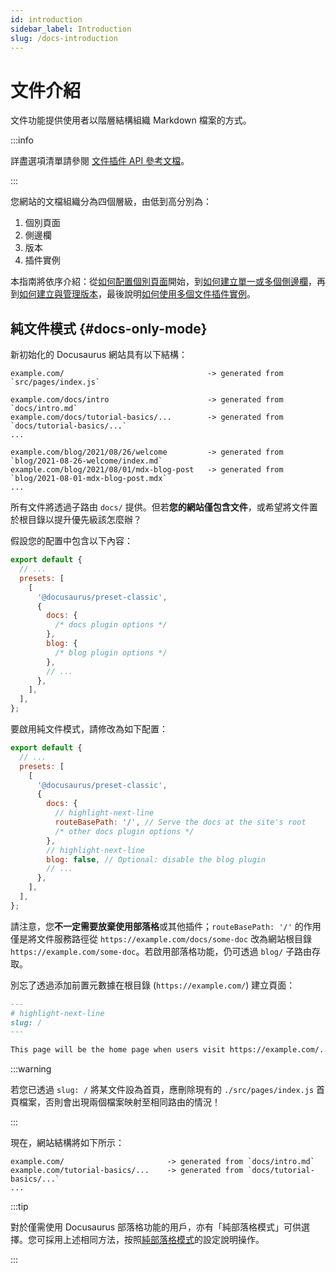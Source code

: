 ```yaml
---
id: introduction
sidebar_label: Introduction
slug: /docs-introduction
---
```


# 文件介紹

文件功能提供使用者以階層結構組織 Markdown 檔案的方式。

:::info

詳盡選項清單請參閱 [文件插件 API 參考文檔](./../../api/plugins/plugin-content-docs.mdx)。

:::

您網站的文檔組織分為四個層級，由低到高分別為：

1. 個別頁面
2. 側邊欄
3. 版本
4. 插件實例

本指南將依序介紹：從[如何配置個別頁面](./docs-create-doc.mdx)開始，到[如何建立單一或多個側邊欄](./sidebar/index.mdx)，再到[如何建立與管理版本](./versioning.mdx)，最後說明[如何使用多個文件插件實例](./docs-multi-instance.mdx)。

## 純文件模式 {#docs-only-mode}

新初始化的 Docusaurus 網站具有以下結構：

```
example.com/                                -> generated from `src/pages/index.js`

example.com/docs/intro                      -> generated from `docs/intro.md`
example.com/docs/tutorial-basics/...        -> generated from `docs/tutorial-basics/...`
...

example.com/blog/2021/08/26/welcome         -> generated from `blog/2021-08-26-welcome/index.md`
example.com/blog/2021/08/01/mdx-blog-post   -> generated from `blog/2021-08-01-mdx-blog-post.mdx`
...
```

所有文件將透過子路由 `docs/` 提供。但若**您的網站僅包含文件**，或希望將文件置於根目錄以提升優先級該怎麼辦？

假設您的配置中包含以下內容：

```js title="docusaurus.config.js"
export default {
  // ...
  presets: [
    [
      '@docusaurus/preset-classic',
      {
        docs: {
          /* docs plugin options */
        },
        blog: {
          /* blog plugin options */
        },
        // ...
      },
    ],
  ],
};
```

要啟用純文件模式，請修改為如下配置：

```js title="docusaurus.config.js"
export default {
  // ...
  presets: [
    [
      '@docusaurus/preset-classic',
      {
        docs: {
          // highlight-next-line
          routeBasePath: '/', // Serve the docs at the site's root
          /* other docs plugin options */
        },
        // highlight-next-line
        blog: false, // Optional: disable the blog plugin
        // ...
      },
    ],
  ],
};
```

請注意，您**不一定需要放棄使用部落格**或其他插件；`routeBasePath: '/'` 的作用僅是將文件服務路徑從 `https://example.com/docs/some-doc` 改為網站根目錄 `https://example.com/some-doc`。若啟用部落格功能，仍可透過 `blog/` 子路由存取。

別忘了透過添加前置元數據在根目錄 (`https://example.com/`) 建立頁面：

```md title="docs/intro.md"
---
# highlight-next-line
slug: /
---

This page will be the home page when users visit https://example.com/.
```

:::warning

若您已透過 `slug: /` 將某文件設為首頁，應刪除現有的 `./src/pages/index.js` 首頁檔案，否則會出現兩個檔案映射至相同路由的情況！

:::

現在，網站結構將如下所示：

```
example.com/                       -> generated from `docs/intro.md`
example.com/tutorial-basics/...    -> generated from `docs/tutorial-basics/...`
...
```

:::tip

對於僅需使用 Docusaurus 部落格功能的用戶，亦有「純部落格模式」可供選擇。您可採用上述相同方法，按照[純部落格模式](../../blog.mdx#blog-only-mode)的設定說明操作。

:::